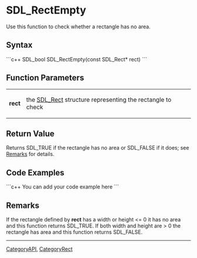 <!-- pragma section-numbers off -->
<!-- pragma disable-camelcase -->

= SDL_RectEmpty =
Use this function to check whether a rectangle has no area.


== Syntax ==
```c++
SDL_bool SDL_RectEmpty(const SDL_Rect* rect)
```

== Function Parameters ==
{|
|'''rect'''
|the [[SDL_Rect]] structure representing the rectangle to check
|}

== Return Value ==
Returns SDL_TRUE if the rectangle has no area or SDL_FALSE if it does; see [[#Remarks|Remarks]] for details.

== Code Examples ==
```c++
You can add your code example here
```

== Remarks ==
If the rectangle defined by '''rect''' has a width or height <= 0 it has no area and this function returns SDL_TRUE.  If both width and height are > 0 the rectangle has area and this function returns SDL_FALSE.


----
[[CategoryAPI]], [[CategoryRect]]
